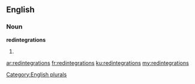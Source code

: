 ==English==

===Noun===
'''redintegrations'''

# {{plural of|redintegration}}

[[Category:English plurals]]

[[ar:redintegrations]]
[[fr:redintegrations]]
[[ku:redintegrations]]
[[my:redintegrations]]